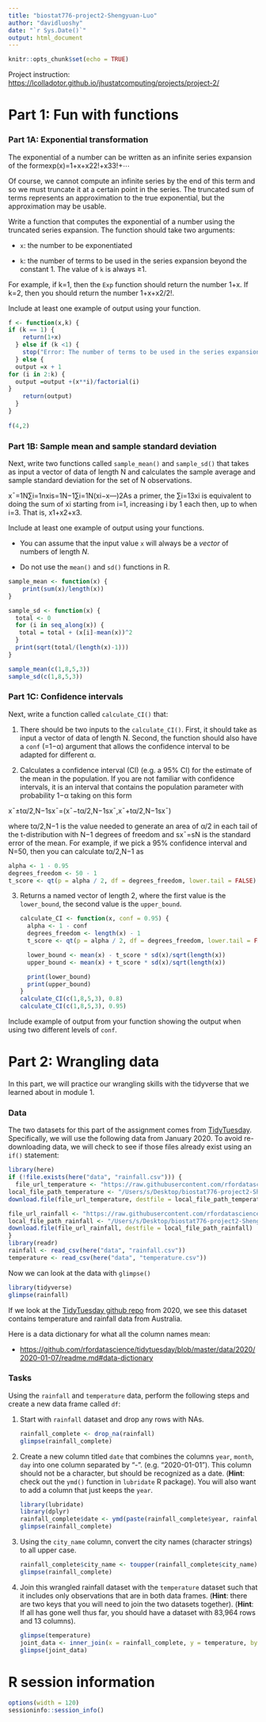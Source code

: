 ```yaml
---
title: "biostat776-project2-Shengyuan-Luo"
author: "davidluoshy"
date: "`r Sys.Date()`"
output: html_document
---
```


```r
knitr::opts_chunk$set(echo = TRUE)
```

Project instruction: <https://lcolladotor.github.io/jhustatcomputing/projects/project-2/>

# **Part 1: Fun with functions**

### **Part 1A: Exponential transformation**

The exponential of a number can be written as an infinite series expansion of the formexp⁡(x)=1+x+x22!+x33!+⋯

Of course, we cannot compute an infinite series by the end of this term and so we must truncate it at a certain point in the series. The truncated sum of terms represents an approximation to the true exponential, but the approximation may be usable.

Write a function that computes the exponential of a number using the truncated series expansion. The function should take two arguments:

-   `x`: the number to be exponentiated

-   `k`: the number of terms to be used in the series expansion beyond the constant 1. The value of `k` is always ≥1.

For example, if k=1, then the `Exp` function should return the number 1+x. If k=2, then you should return the number 1+x+x2/2!.

Include at least one example of output using your function.

```r
f <- function(x,k) {
if (k == 1) {
    return(1+x)
  } else if (k <1) {
    stop("Error: The number of terms to be used in the series expansion  cannot be <1")
  } else {
  output =x + 1
for (i in 2:k) {
  output =output +(x**i)/factorial(i)
}
    return(output)
  }
}
  
f(4,2)
```

### **Part 1B: Sample mean and sample standard deviation**

Next, write two functions called `sample_mean()` and `sample_sd()` that takes as input a vector of data of length N and calculates the sample average and sample standard deviation for the set of N observations.

x¯=1N∑i=1nxis=1N−1∑i=1N(xi−x―)2As a primer, the ∑i=13xi is equivalent to doing the sum of xi starting from i=1, increasing i by 1 each then, up to when i=3. That is, x1+x2+x3.

Include at least one example of output using your functions.

-   You can assume that the input value `x` will always be a *vector* of numbers of length *N*.

-   Do not use the `mean()` and `sd()` functions in R.

```r
sample_mean <- function(x) {
    print(sum(x)/length(x))
}

sample_sd <- function(x) {
  total <- 0
  for (i in seq_along(x)) {
   total = total + (x[i]-mean(x))^2
  }
  print(sqrt(total/(length(x)-1)))
}

sample_mean(c(1,8,5,3))
sample_sd(c(1,8,5,3))
```

### **Part 1C: Confidence intervals**

Next, write a function called `calculate_CI()` that:

1.  There should be two inputs to the `calculate_CI()`. First, it should take as input a vector of data of length N. Second, the function should also have a `conf` (=1−α) argument that allows the confidence interval to be adapted for different α.

2.  Calculates a confidence interval (CI) (e.g. a 95% CI) for the estimate of the mean in the population. If you are not familiar with confidence intervals, it is an interval that contains the population parameter with probability 1−α taking on this form

x¯±tα/2,N−1sx¯=(x¯−tα/2,N−1sx¯,x¯+tα/2,N−1sx¯)

where tα/2,N−1 is the value needed to generate an area of α/2 in each tail of the t-distribution with N−1 degrees of freedom and sx¯=sN is the standard error of the mean. For example, if we pick a 95% confidence interval and N=50, then you can calculate tα/2,N−1 as

```r
alpha <- 1 - 0.95
degrees_freedom <- 50 - 1
t_score <- qt(p = alpha / 2, df = degrees_freedom, lower.tail = FALSE)
```

3.  Returns a named vector of length 2, where the first value is the `lower_bound`, the second value is the `upper_bound`.

    ```r
    calculate_CI <- function(x, conf = 0.95) {
      alpha <- 1 - conf
      degrees_freedom <- length(x) - 1
      t_score <- qt(p = alpha / 2, df = degrees_freedom, lower.tail = FALSE)
      
      lower_bound <- mean(x) - t_score * sd(x)/sqrt(length(x)) 
      upper_bound <- mean(x) + t_score * sd(x)/sqrt(length(x)) 
      
      print(lower_bound)
      print(upper_bound)
    }
    calculate_CI(c(1,8,5,3), 0.8)
    calculate_CI(c(1,8,5,3), 0.95)
    ```

Include example of output from your function showing the output when using two different levels of `conf`.

# **Part 2: Wrangling data**

In this part, we will practice our wrangling skills with the tidyverse that we learned about in module 1.

### **Data**

The two datasets for this part of the assignment comes from [TidyTuesday](https://www.tidytuesday.com/). Specifically, we will use the following data from January 2020. To avoid re-downloading data, we will check to see if those files already exist using an `if()` statement:

```r
library(here)
if (!file.exists(here("data", "rainfall.csv"))) {
  file_url_temperature <- "https://raw.githubusercontent.com/rfordatascience/tidytuesday/master/data/2020/2020-01-07/temperature.csv"
local_file_path_temperature <- "/Users/s/Desktop/biostat776-project2-Shengyuan-Luo/data/temperature.csv"
download.file(file_url_temperature, destfile = local_file_path_temperature)

file_url_rainfall <- "https://raw.githubusercontent.com/rfordatascience/tidytuesday/master/data/2020/2020-01-07/rainfall.csv"
local_file_path_rainfall <- "/Users/s/Desktop/biostat776-project2-Shengyuan-Luo/data/rainfall.csv"
download.file(file_url_rainfall, destfile = local_file_path_rainfall)
}
library(readr)
rainfall <- read_csv(here("data", "rainfall.csv"))
temperature <- read_csv(here("data", "temperature.csv"))
```

Now we can look at the data with `glimpse()`

```r
library(tidyverse)
glimpse(rainfall)
```

If we look at the [TidyTuesday github repo](https://github.com/rfordatascience/tidytuesday/tree/master/data/2020#2020-data) from 2020, we see this dataset contains temperature and rainfall data from Australia.

Here is a data dictionary for what all the column names mean:

-   <https://github.com/rfordatascience/tidytuesday/blob/master/data/2020/2020-01-07/readme.md#data-dictionary>

### **Tasks**

Using the `rainfall` and `temperature` data, perform the following steps and create a new data frame called `df`:

1.  Start with `rainfall` dataset and drop any rows with NAs.

    ```r
    rainfall_complete <- drop_na(rainfall)
    glimpse(rainfall_complete)
    ```

2.  Create a new column titled `date` that combines the columns `year`, `month`, `day` into one column separated by “-”. (e.g. “2020-01-01”). This column should not be a character, but should be recognized as a date. (**Hint**: check out the `ymd()` function in `lubridate` R package). You will also want to add a column that just keeps the `year`.

    ```r
    library(lubridate)
    library(dplyr)
    rainfall_complete$date <- ymd(paste(rainfall_complete$year, rainfall_complete$month, rainfall_complete$day, sep = "-"))
    glimpse(rainfall_complete)
    ```

3.  Using the `city_name` column, convert the city names (character strings) to all upper case.

    ```r
    rainfall_complete$city_name <- toupper(rainfall_complete$city_name)
    glimpse(rainfall_complete)
    ```

4.  Join this wrangled rainfall dataset with the `temperature` dataset such that it includes only observations that are in both data frames. (**Hint**: there are two keys that you will need to join the two datasets together). (**Hint**: If all has gone well thus far, you should have a dataset with 83,964 rows and 13 columns).

    ```r
    glimpse(temperature)
    joint_data <- inner_join(x = rainfall_complete, y = temperature, by = c("city_name", "date"))
    glimpse(joint_data)
    ```

# **R session information**

```r
options(width = 120)
sessioninfo::session_info()
```
